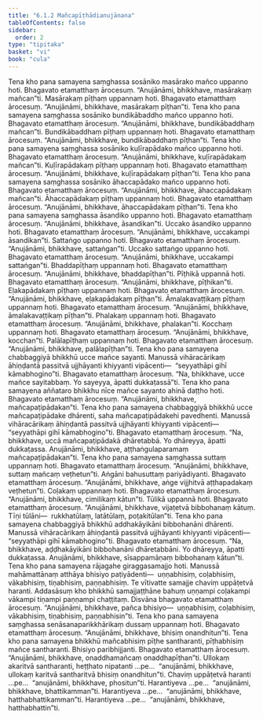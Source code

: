 ```yaml
---
title: "6.1.2 Mañcapīṭhādianujānana"
tableOfContents: false
sidebar:
  order: 2
type: "tipitaka"
basket: "vi"
book: "cula"
---
```



<DynamicBreadcrumb />

<Division number="297" book="cula" bookNo="4" page="293">

<Paragraph number="1274" book="cula">
Tena kho pana samayena saṃghassa sosāniko masārako mañco uppanno hoti. Bhagavato etamatthaṃ ārocesuṃ. “Anujānāmi, bhikkhave, masārakaṃ mañcan”ti. Masārakaṃ pīṭhaṃ uppannaṃ hoti. Bhagavato etamatthaṃ ārocesuṃ. “Anujānāmi, bhikkhave, masārakaṃ pīṭhan”ti.
</Paragraph>

<Paragraph number="1275" book="cula">
Tena kho pana samayena saṃghassa sosāniko bundikābaddho mañco uppanno hoti. Bhagavato etamatthaṃ ārocesuṃ. “Anujānāmi, bhikkhave, bundikābaddhaṃ mañcan”ti. Bundikābaddhaṃ pīṭhaṃ uppannaṃ hoti. Bhagavato etamatthaṃ ārocesuṃ. “Anujānāmi, bhikkhave, bundikābaddhaṃ pīṭhan”ti.
</Paragraph>

<Paragraph number="1276" book="cula">
Tena kho pana samayena saṃghassa sosāniko kuḷīrapādako mañco uppanno hoti. Bhagavato etamatthaṃ ārocesuṃ. “Anujānāmi, bhikkhave, kuḷīrapādakaṃ mañcan”ti. Kuḷīrapādakaṃ pīṭhaṃ uppannaṃ hoti. Bhagavato etamatthaṃ ārocesuṃ. “Anujānāmi, bhikkhave, kuḷīrapādakaṃ pīṭhan”ti.
</Paragraph>

<Paragraph number="1277" book="cula">
Tena kho pana samayena saṃghassa sosāniko āhaccapādako mañco uppanno hoti. Bhagavato etamatthaṃ ārocesuṃ. “Anujānāmi, bhikkhave, āhaccapādakaṃ mañcan”ti. Āhaccapādakaṃ pīṭhaṃ uppannaṃ hoti. Bhagavato etamatthaṃ ārocesuṃ. “Anujānāmi, bhikkhave, āhaccapādakaṃ pīṭhan”ti.
</Paragraph>

<Paragraph number="1278" book="cula">
Tena kho pana samayena saṃghassa āsandiko uppanno hoti. Bhagavato etamatthaṃ ārocesuṃ. “Anujānāmi, bhikkhave, āsandikan”ti. Uccako āsandiko uppanno hoti. Bhagavato etamatthaṃ ārocesuṃ. “Anujānāmi, bhikkhave, uccakampi āsandikan”ti. Sattaṅgo uppanno hoti. Bhagavato etamatthaṃ ārocesuṃ. “Anujānāmi, bhikkhave, sattaṅgan”ti. Uccako sattaṅgo uppanno hoti. Bhagavato etamatthaṃ ārocesuṃ. “Anujānāmi, bhikkhave, uccakampi sattaṅgan”ti. Bhaddapīṭhaṃ uppannaṃ hoti. Bhagavato etamatthaṃ ārocesuṃ. “Anujānāmi, bhikkhave, bhaddapīṭhan”ti. Pīṭhikā uppannā hoti. Bhagavato etamatthaṃ ārocesuṃ. “Anujānāmi, bhikkhave, pīṭhikan”ti. Eḷakapādakaṃ pīṭhaṃ uppannaṃ hoti. Bhagavato etamatthaṃ ārocesuṃ. “Anujānāmi, bhikkhave, eḷakapādakaṃ pīṭhan”ti. Āmalakavaṭṭikaṃ pīṭhaṃ uppannaṃ hoti. Bhagavato etamatthaṃ ārocesuṃ. “Anujānāmi, bhikkhave, āmalakavaṭṭikaṃ pīṭhan”ti. Phalakaṃ uppannaṃ hoti. Bhagavato etamatthaṃ ārocesuṃ. “Anujānāmi, bhikkhave, phalakan”ti. Kocchaṃ uppannaṃ hoti. Bhagavato etamatthaṃ ārocesuṃ. “Anujānāmi, bhikkhave, kocchan”ti. Palālapīṭhaṃ uppannaṃ hoti. Bhagavato etamatthaṃ ārocesuṃ. “Anujānāmi, bhikkhave, palālapīṭhan”ti.
</Paragraph>

<Paragraph number="1279" book="cula">
Tena kho pana samayena chabbaggiyā bhikkhū ucce mañce sayanti. Manussā vihāracārikaṃ āhiṇḍantā passitvā ujjhāyanti khiyyanti vipācenti—  “seyyathāpi gihī kāmabhogino”ti. Bhagavato etamatthaṃ ārocesuṃ. “Na, bhikkhave, ucce mañce sayitabbaṃ. Yo sayeyya, āpatti dukkaṭassā”ti.
</Paragraph>

<Paragraph number="1280" book="cula">
Tena kho pana samayena aññataro bhikkhu nīce mañce sayanto ahinā daṭṭho hoti. Bhagavato etamatthaṃ ārocesuṃ. “Anujānāmi, bhikkhave, mañcapaṭipādakan”ti.
</Paragraph>

<Paragraph number="1281" book="cula">
Tena kho pana samayena chabbaggiyā bhikkhū ucce mañcapaṭipādake dhārenti, saha mañcapaṭipādakehi pavedhenti. Manussā vihāracārikaṃ āhiṇḍantā passitvā ujjhāyanti khiyyanti vipācenti—  “seyyathāpi gihī kāmabhogino”ti. Bhagavato etamatthaṃ ārocesuṃ. “Na, bhikkhave, uccā mañcapaṭipādakā dhāretabbā. Yo dhāreyya, āpatti dukkaṭassa. Anujānāmi, bhikkhave, aṭṭhaṅgulaparamaṃ mañcapaṭipādakan”ti.
</Paragraph>

<Paragraph number="1282" book="cula">
Tena kho pana samayena saṃghassa suttaṃ uppannaṃ hoti. Bhagavato etamatthaṃ ārocesuṃ. “Anujānāmi, bhikkhave, suttaṃ mañcaṃ veṭhetun”ti. Aṅgāni bahusuttaṃ pariyādiyanti. Bhagavato etamatthaṃ ārocesuṃ. “Anujānāmi, bhikkhave, aṅge vijjhitvā aṭṭhapadakaṃ veṭhetun”ti. Coḷakaṃ uppannaṃ hoti. Bhagavato etamatthaṃ ārocesuṃ. “Anujānāmi, bhikkhave, cimilikaṃ kātun”ti. Tūlikā uppannā hoti. Bhagavato etamatthaṃ ārocesuṃ. “Anujānāmi, bhikkhave, vijaṭetvā bibbohanaṃ kātuṃ. Tīṇi tūlāni—  rukkhatūlaṃ, latātūlaṃ, poṭakitūlan”ti.
</Paragraph>

<Paragraph number="1283" book="cula">
Tena kho pana samayena chabbaggiyā bhikkhū addhakāyikāni bibbohanāni dhārenti. Manussā vihāracārikaṃ āhiṇḍantā passitvā ujjhāyanti khiyyanti vipācenti—  “seyyathāpi gihī kāmabhogino”ti. Bhagavato etamatthaṃ ārocesuṃ. “Na, bhikkhave, aḍḍhakāyikāni bibbohanāni dhāretabbāni. Yo dhāreyya, āpatti dukkaṭassa. Anujānāmi, bhikkhave, sīsappamāṇaṃ bibbohanaṃ kātun”ti.
</Paragraph>

<Paragraph number="1284" book="cula">
Tena kho pana samayena rājagahe giraggasamajjo hoti. Manussā mahāmattānaṃ atthāya bhisiyo paṭiyādenti—  uṇṇabhisiṃ, coḷabhisiṃ, vākabhisiṃ, tiṇabhisiṃ, paṇṇabhisiṃ. Te vītivatte samajje chaviṃ uppāṭetvā haranti. Addasāsuṃ kho bhikkhū samajjaṭṭhāne bahuṃ uṇṇampi coḷakampi vākampi tiṇampi paṇṇampi chaṭṭitaṃ. Disvāna bhagavato etamatthaṃ ārocesuṃ. “Anujānāmi, bhikkhave, pañca bhisiyo—  uṇṇabhisiṃ, coḷabhisiṃ, vākabhisiṃ, tiṇabhisiṃ, paṇṇabhisin”ti.
</Paragraph>

<Paragraph number="1285" book="cula">
Tena kho pana samayena saṃghassa senāsanaparikkhārikaṃ dussaṃ uppannaṃ hoti. Bhagavato etamatthaṃ ārocesuṃ. “Anujānāmi, bhikkhave, bhisiṃ onandhitun”ti.
</Paragraph>

<Paragraph number="1286" book="cula">
Tena kho pana samayena bhikkhū mañcabhisiṃ pīṭhe santharanti, pīṭhabhisiṃ mañce santharanti. Bhisiyo paribhijjanti. Bhagavato etamatthaṃ ārocesuṃ. “Anujānāmi, bhikkhave, onaddhamañcaṃ onaddhapīṭhan”ti. Ullokaṃ akaritvā santharanti, heṭṭhato nipatanti …pe…  “anujānāmi, bhikkhave, ullokaṃ karitvā santharitvā bhisiṃ onandhitun”ti. Chaviṃ uppāṭetvā haranti …pe…  “anujānāmi, bhikkhave, phositun”ti. Harantiyeva …pe…  “anujānāmi, bhikkhave, bhattikamman”ti. Harantiyeva …pe…  “anujānāmi, bhikkhave, hatthabhattikamman”ti. Harantiyeva …pe…  “anujānāmi, bhikkhave, hatthabhattin”ti.
</Paragraph>
</Division>